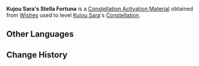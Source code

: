 {{Item Infobox
|id           = 001156
|image        = Item Stella Fortuna (4 Star).png
|type         = Constellation Activation Materials
|group        = Stella Fortuna
|rarity       = 4
|description  = [[Kujou Sara]]'s Constellation Activation Material
|source1      = [[Wishes]]
}}
'''Kujou Sara's Stella Fortuna''' is a [[Constellation Activation Material]] obtained from [[Wishes]] used to level [[Kujou Sara]]'s [[Constellation]].

==Other Languages==
{{Other Languages
|default_hidden = 1
|en      = Kujou Sara's Stella Fortuna
|zhs     = 九条裟罗的命星
|zhs_rm  = Jiǔtiáo Shāluó de Mìng Xīng
|zht     = 九條裟羅的命星
|zht_rm  = Jiǔtiáo Shāluó de Mìng Xīng
|ja      = 九条裟羅の星屑
|ja_rm   = Kujou Sara no Hoshikuzu
|ko      = 쿠죠 사라의 운명의 별
|ko_rm   = 
|es      = Stella Fortuna de Kujou Sara
|fr      = Stella Fortuna de Kujou Sara
|ru      = Удача Кудзё Сары
|th      = ดวงดาวแห่งชีวิตของ Kujou Sara
|th_rm   = Duanggdao Haeng Chiwit Khong Kujou Sara
|vi      = Chòm Sao Của Kujou Sara
|de      = Stella Fortuna von Kujou Sara
|id      = Kujou Sara's Stella Fortuna
|pt      = Stella Fortuna de Kujou Sara
}}

==Change History==
{{Change History|2.1}}